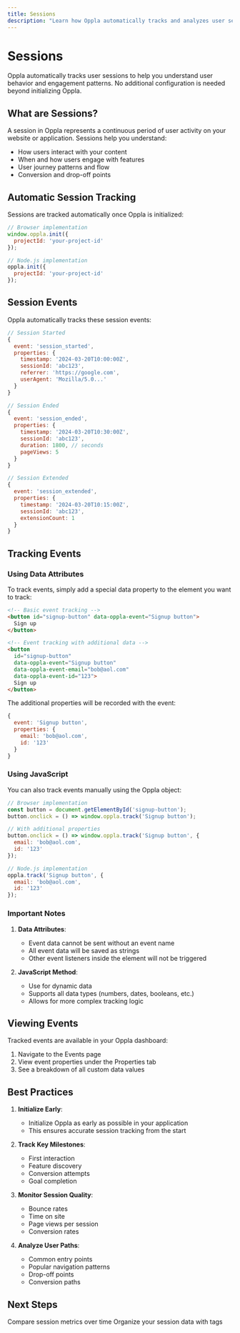 ```yaml
---
title: Sessions
description: "Learn how Oppla automatically tracks and analyzes user sessions"
---
```


# Sessions

Oppla automatically tracks user sessions to help you understand user behavior and engagement patterns. No additional configuration is needed beyond initializing Oppla.

## What are Sessions?

A session in Oppla represents a continuous period of user activity on your website or application. Sessions help you understand:

- How users interact with your content
- When and how users engage with features
- User journey patterns and flow
- Conversion and drop-off points

## Automatic Session Tracking

Sessions are tracked automatically once Oppla is initialized:

```javascript
// Browser implementation
window.oppla.init({
  projectId: 'your-project-id'
});

// Node.js implementation
oppla.init({
  projectId: 'your-project-id'
});
```

## Session Events

Oppla automatically tracks these session events:

```javascript
// Session Started
{
  event: 'session_started',
  properties: {
    timestamp: '2024-03-20T10:00:00Z',
    sessionId: 'abc123',
    referrer: 'https://google.com',
    userAgent: 'Mozilla/5.0...'
  }
}

// Session Ended
{
  event: 'session_ended',
  properties: {
    timestamp: '2024-03-20T10:30:00Z',
    sessionId: 'abc123',
    duration: 1800, // seconds
    pageViews: 5
  }
}

// Session Extended
{
  event: 'session_extended',
  properties: {
    timestamp: '2024-03-20T10:15:00Z',
    sessionId: 'abc123',
    extensionCount: 1
  }
}
```

## Tracking Events

### Using Data Attributes

To track events, simply add a special data property to the element you want to track:

```html
<!-- Basic event tracking -->
<button id="signup-button" data-oppla-event="Signup button">
  Sign up
</button>

<!-- Event tracking with additional data -->
<button 
  id="signup-button" 
  data-oppla-event="Signup button"
  data-oppla-event-email="bob@aol.com"
  data-oppla-event-id="123">
  Sign up
</button>
```

The additional properties will be recorded with the event:
```javascript
{
  event: 'Signup button',
  properties: {
    email: 'bob@aol.com',
    id: '123'
  }
}
```

### Using JavaScript

You can also track events manually using the Oppla object:

```javascript
// Browser implementation
const button = document.getElementById('signup-button');
button.onclick = () => window.oppla.track('Signup button');

// With additional properties
button.onclick = () => window.oppla.track('Signup button', {
  email: 'bob@aol.com',
  id: '123'
});

// Node.js implementation
oppla.track('Signup button', {
  email: 'bob@aol.com',
  id: '123'
});
```

### Important Notes

1. **Data Attributes**:
   - Event data cannot be sent without an event name
   - All event data will be saved as strings
   - Other event listeners inside the element will not be triggered

2. **JavaScript Method**:
   - Use for dynamic data
   - Supports all data types (numbers, dates, booleans, etc.)
   - Allows for more complex tracking logic

## Viewing Events

Tracked events are available in your Oppla dashboard:

1. Navigate to the Events page
2. View event properties under the Properties tab
3. See a breakdown of all custom data values

## Best Practices

1. **Initialize Early**: 
   - Initialize Oppla as early as possible in your application
   - This ensures accurate session tracking from the start

2. **Track Key Milestones**:
   - First interaction
   - Feature discovery
   - Conversion attempts
   - Goal completion

3. **Monitor Session Quality**:
   - Bounce rates
   - Time on site
   - Page views per session
   - Conversion rates

4. **Analyze User Paths**:
   - Common entry points
   - Popular navigation patterns
   - Drop-off points
   - Conversion paths

## Next Steps

<CardGroup cols={2}>
  <Card
    title="Compare Metrics"
    icon="chart-line"
    href="/analytics/compare"
  >
    Compare session metrics over time
  </Card>
  <Card
    title="Data Tags"
    icon="tag"
    href="/analytics/data-tags"
  >
    Organize your session data with tags
  </Card>
</CardGroup> 